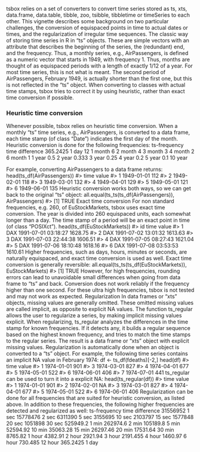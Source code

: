 tsbox relies on a set of converters to convert time series stored as ts, xts, data.frame, data.table, tibble, zoo, tsibble, tibbletime or timeSeries to each other. This vignette describes some background on two particular challenges, the conversion of equispaced points in time to actual dates or times, and the regularization of irregular time sequences.
The classic way of storing time series in R in "ts" objects. These are simple vectors with an attribute that describes the beginning of the series, the (redundant) end, and the frequency. Thus, a monthly series, e.g., AirPassengers, is defined as a numeric vector that starts in 1949, with frequency 1. Thus, months are thought of as equispaced periods with a length of exactly 1/12 of a year.
For most time series, this is not what is meant. The second period of AirPassengers, February 1949, is actually shorter than the first one, but this is not reflected in the "ts" object. When converting to classes with actual time stamps, tsbox tries to correct it by using heuristic, rather than exact time conversion if possible.

### Heuristic time conversion
Whenever possible, tsbox relies on heuristic time conversion. When a monthly "ts" time series, e.g., AirPassengers, is converted to a data frame, each time stamp (of class "Date") indicates the first day of the month. Heuristic conversion is done for the following frequencies:
ts-frequency
time difference
365.2425
1 day
12
1 month
6
2 month
4
3 month
3
4 month
2
6 month
1
1 year
0.5
2 year
0.333
3 year
0.25
4 year
0.2
5 year
0.1
10 year

For example, converting AirPassengers to a data frame returns:
head(ts_df(AirPassengers))
#>         time value
#> 1 1949-01-01   112
#> 2 1949-02-01   118
#> 3 1949-03-01   132
#> 4 1949-04-01   129
#> 5 1949-05-01   121
#> 6 1949-06-01   135
Heuristic conversion works both ways, so we can get back to the original "ts" object:
all.equal(ts_ts(ts_df(AirPassengers)), AirPassengers)
#> [1] TRUE
Exact time conversion
For non standard frequencies, e.g. 260, of EuStockMarkets, tsbox uses exact time conversion. The year is divided into 260 equispaced units, each somewhat longer than a day. The time stamp of a period will be an exact point in time (of class "POSIXct").
head(ts_df(EuStockMarkets))
#>    id                time   value
#> 1 DAX 1991-07-01 03:18:27 1628.75
#> 2 DAX 1991-07-02 13:01:32 1613.63
#> 3 DAX 1991-07-03 22:44:38 1606.51
#> 4 DAX 1991-07-05 08:27:43 1621.04
#> 5 DAX 1991-07-06 18:10:48 1618.16
#> 6 DAX 1991-07-08 03:53:53 1610.61
Higher frequencies, such as days, hours, minutes or seconds, are naturally equispaced, and exact time conversion is used as well.
Exact time conversion is generally reversible:
all.equal(ts_ts(ts_df(EuStockMarkets)), EuStockMarkets)
#> [1] TRUE
However, for high frequencies, rounding errors can lead to unavoidable small differences when going from data frame to "ts" and back.
Conversion does not work reliably if the frequency higher than one second. For these ultra high frequencies, tsbox is not tested and may not work as expected.
Regularization
In data frames or "xts" objects, missing values are generally omitted. These omitted missing values are called implicit, as opposite to explicit NA values. The function ts_regular allows the user to regularize a series, by making implicit missing values explicit.
When regularizing, ts_regular analyzes the differences in the time stamp for known frequencies. If it detects any, it builds a regular sequence based on the highest known frequency, and tries to match the time stamps to the regular series. The result is a data frame or "xts" object with explicit missing values. Regularization is automatically done when an object is converted to a "ts" object.
For example, the following time series contains an implicit NA value in February 1974:
df <- ts_df(fdeaths)[-2,]
head(df)
#>         time value
#> 1 1974-01-01   901
#> 3 1974-03-01   827
#> 4 1974-04-01   677
#> 5 1974-05-01   522
#> 6 1974-06-01   406
#> 7 1974-07-01   441
ts_regular can be used to turn it into a explicit NA:
head(ts_regular(df))
#>         time value
#> 1 1974-01-01   901
#> 2 1974-02-01    NA
#> 3 1974-03-01   827
#> 4 1974-04-01   677
#> 5 1974-05-01   522
#> 6 1974-06-01   406
Regularization can be done for all frequencies that are suited for heuristic conversion, as listed above. In addition to these frequencies, the following higher frequencies are detected and regularized as well:
ts-frequency
time difference
31556952
1 sec
15778476
2 sec
6311390
5 sec
3155695
10 sec
2103797
15 sec
1577848
20 sec
1051898
30 sec
525949.2
1 min
262974.6
2 min
105189.8
5 min
52594.92
10 min
35063.28
15 min
26297.46
20 min
17531.64
30 min
8765.82
1 hour
4382.91
2 hour
2921.94
3 hour
2191.455
4 hour
1460.97
6 hour
730.485
12 hour
365.2425
1 day
